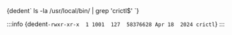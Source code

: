 

<CodeBlock language="bash">
    {dedent`
        ls -la /usr/local/bin/ | grep 'crictl$'
    `}
</CodeBlock>

:::info 
<CodeBlock language="bash">
    {dedent`
        -rwxr-xr-x  1 1001  127  58376628 Apr 18  2024 crictl
    `}
</CodeBlock>
:::
